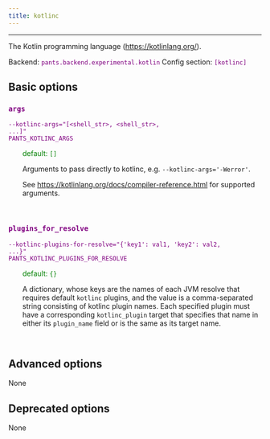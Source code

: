 ```yaml
---
title: kotlinc
---
```


---

The Kotlin programming language (https://kotlinlang.org/).

Backend: <span style="color: purple"><code>pants.backend.experimental.kotlin</code></span>
Config section: <span style="color: purple"><code>[kotlinc]</code></span>

## Basic options

<div style="color: purple">

### `args`

  <code>--kotlinc-args=&quot;[&lt;shell_str&gt;, &lt;shell_str&gt;, ...]&quot;</code><br>
  <code>PANTS_KOTLINC_ARGS</code><br>
</div>
<div style="padding-left: 2em;">
<span style="color: green">default: <code>[]</code></span>

<br>

Arguments to pass directly to kotlinc, e.g. `--kotlinc-args='-Werror'`.

See https://kotlinlang.org/docs/compiler-reference.html for supported arguments.

</div>
<br>

<div style="color: purple">

### `plugins_for_resolve`

  <code>--kotlinc-plugins-for-resolve=&quot;{'key1': val1, 'key2': val2, ...}&quot;</code><br>
  <code>PANTS_KOTLINC_PLUGINS_FOR_RESOLVE</code><br>
</div>
<div style="padding-left: 2em;">
<span style="color: green">default: <code>{}</code></span>

<br>

A dictionary, whose keys are the names of each JVM resolve that requires default `kotlinc` plugins, and the value is a comma-separated string consisting of kotlinc plugin names. Each specified plugin must have a corresponding `kotlinc_plugin` target that specifies that name in either its `plugin_name` field or is the same as its target name.

</div>
<br>

## Advanced options

None

## Deprecated options

None
